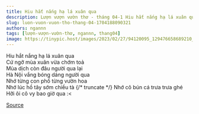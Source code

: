 ```yaml
---
title: Hiu hắt nắng hạ lá xuân qua
description: Lượn vượn vườn thơ - tháng 04-1 Hiu hắt nắng hạ lá xuân qua Cứ ngỡ mùa xuân vừa chớm toả
slug: luon-vuon-vuon-tho-thang-04-1704188090321
authors: ngannn
tags: [lượn-vượn-vườn-thơ, ngannn, thang04]
image: https://tinypic.host/images/2023/02/27/94120095_129476658689210_2468919434224336896_n.th.jpg
---
```


Hiu hắt nắng hạ lá xuân qua\
Cứ ngỡ mùa xuân vừa chớm toả\
Mùa dịch còn đâu người qua lại\
Hà Nội vắng bóng dáng người qua\
Nhớ từng con phố từng vườn hoa\
Nhớ lúc hồ tây sớm chiều tà
{/* truncate */}
Nhớ cô bún cá trưa trưa ghé\
Hỡi ôi cô vy bao giờ qua \:\<

[Source](https://www.facebook.com/ape.poem/posts/pfbid02oU5XfwJuvz5oD4c1D72CwE1TR4vZQZJxApVMVrn1gRa5cVDPFFiuBMGc2sLGX2utl)

